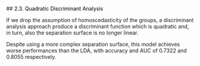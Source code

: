 ##<a name="23_QDA" style="pointer-events: none; cursor: default;" ><font color="black"> 2.3. Quadratic Discriminant Analysis</font></a>

If we drop the assumption of homoscedasticity of the groups, a discriminant analysis approach produce a discriminant function which is quadratic and, in turn, also the separation surface is no longer linear.


Despite using a more complex separation surface, this model achieves worse performances than the LDA, with accuracy and AUC of 0.7322 and 0.8055 respectively.

<br></br>
<br></br>
